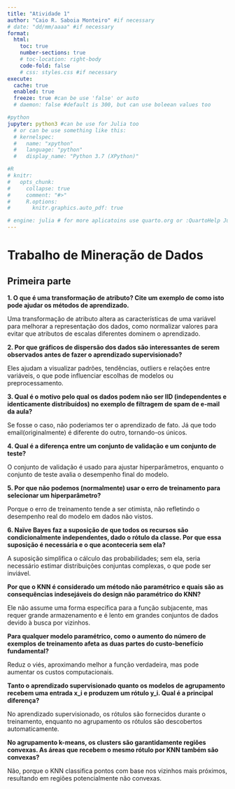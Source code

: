```yaml
--- 
title: "Atividade 1"
author: "Caio R. Saboia Monteiro" #if necessary
# date: "dd/mm/aaaa" #if necessary
format:
  html:
    toc: true
    number-sections: true
    # toc-location: right-body
    code-fold: false
    # css: styles.css #if necessary
execute:
  cache: true
  enabled: true
  freeze: true #can be use 'false' or auto
  # daemon: false #default is 300, but can use boleean values too 

#python
jupyter: python3 #can be use for Julia too
  # or can be use something like this:
  # kernelspec:
  #   name: "xpython"
  #   language: "python"
  #   display_name: "Python 3.7 (XPython)"

#R
# knitr:
#   opts_chunk:
#     collapse: true
#     comment: "#>"
#     R.options:
#       knitr.graphics.auto_pdf: true

# engine: julia # for more aplicatoins use quarto.org or :QuartoHelp Julia
---
```


# Trabalho de Mineração de Dados

## Primeira parte

**1. O que é uma transformação de atributo? Cite um exemplo de como isto pode ajudar os métodos de aprendizado.**

Uma transformação de atributo altera as características de uma variável para melhorar a representação dos dados, como normalizar valores para evitar que atributos de escalas diferentes dominem o aprendizado.

**2. Por que gráficos de dispersão dos dados são interessantes de serem observados antes de fazer o aprendizado supervisionado?**

Eles ajudam a visualizar padrões, tendências, outliers e relações entre variáveis, o que pode influenciar escolhas de modelos ou preprocessamento.

**3. Qual é o motivo pelo qual os dados podem não ser IID (independentes e identicamente distribuídos) no exemplo de filtragem de spam de e-mail da aula?**

Se fosse o caso, não poderiamos ter o aprendizado de fato. Já que todo email(originalmente) é diferente do outro, tornando-os únicos.

**4. Qual é a diferença entre um conjunto de validação e um conjunto de teste?**

O conjunto de validação é usado para ajustar hiperparâmetros, enquanto o conjunto de teste avalia o desempenho final do modelo.

**5. Por que não podemos (normalmente) usar o erro de treinamento para selecionar um hiperparâmetro?**

Porque o erro de treinamento tende a ser otimista, não refletindo o desempenho real do modelo em dados não vistos.

**6. Naïve Bayes faz a suposição de que todos os recursos são condicionalmente independentes, dado o rótulo da classe. Por que essa suposição é necessária e o que aconteceria sem ela?**

A suposição simplifica o cálculo das probabilidades; sem ela, seria necessário estimar distribuições conjuntas complexas, o que pode ser inviável.

**Por que o KNN é considerado um método não paramétrico e quais são as consequências indesejáveis do design não paramétrico do KNN?**

Ele não assume uma forma específica para a função subjacente, mas requer grande armazenamento e é lento em grandes conjuntos de dados devido à busca por vizinhos.

**Para qualquer modelo paramétrico, como o aumento do número de exemplos de treinamento afeta as duas partes do custo-benefício fundamental?**

Reduz o viés, aproximando melhor a função verdadeira, mas pode aumentar os custos computacionais.

**Tanto o aprendizado supervisionado quanto os modelos de agrupamento recebem uma entrada x_i e produzem um rótulo y_i. Qual é a principal diferença?**

No aprendizado supervisionado, os rótulos são fornecidos durante o treinamento, enquanto no agrupamento os rótulos são descobertos automaticamente.

**No agrupamento k-means, os clusters são garantidamente regiões convexas. As áreas que recebem o mesmo rótulo por KNN também são convexas?**

Não, porque o KNN classifica pontos com base nos vizinhos mais próximos, resultando em regiões potencialmente não convexas.




